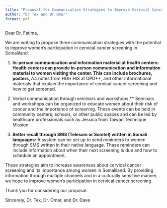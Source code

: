 ```yaml
---
title: "Proposal for Communication Strategies to Improve Cervical Cancer Screening in Somaliland"
author: "Dr Tex and Dr Omar"
format: pdf
---
```

Dear Dr. Fatima,

We are writing to propose three communication strategies with the potential to improve women’s participation in cervical cancer screening in Somaliland:

1. **In-person communication and information material at health centers: Health centers can provide in-person communication and information material to women visiting the center. This can include brochures, posters, **A4 notes from HGH HIS at OPD**, and other informational materials that explain the importance of cervical cancer screening and how to get screened.

2. Verbal communication through seminars and workshops:** Seminars and workshops can be organized to educate women about their risk of cancer and the importance of screening. These events can be held in community centers, schools, or other public spaces and can be led by healthcare professionals such as Jessica from Taiwan Technique Mission.

3. **Better recall through SMS (Telesom or Somtel) written in Somali languages:** A system can be set up to send reminders to women through SMS written in their native language. These reminders can include information about when their next screening is due and how to schedule an appointment.

These strategies aim to increase awareness about cervical cancer screening and its importance among women in Somaliland. By providing information through multiple channels and in a culturally sensitive manner, we hope to improve women's participation in cervical cancer screening.

Thank you for considering our proposal.

Sincerely,
Dr. Tex, Dr. Omar, and Dr. Dave
